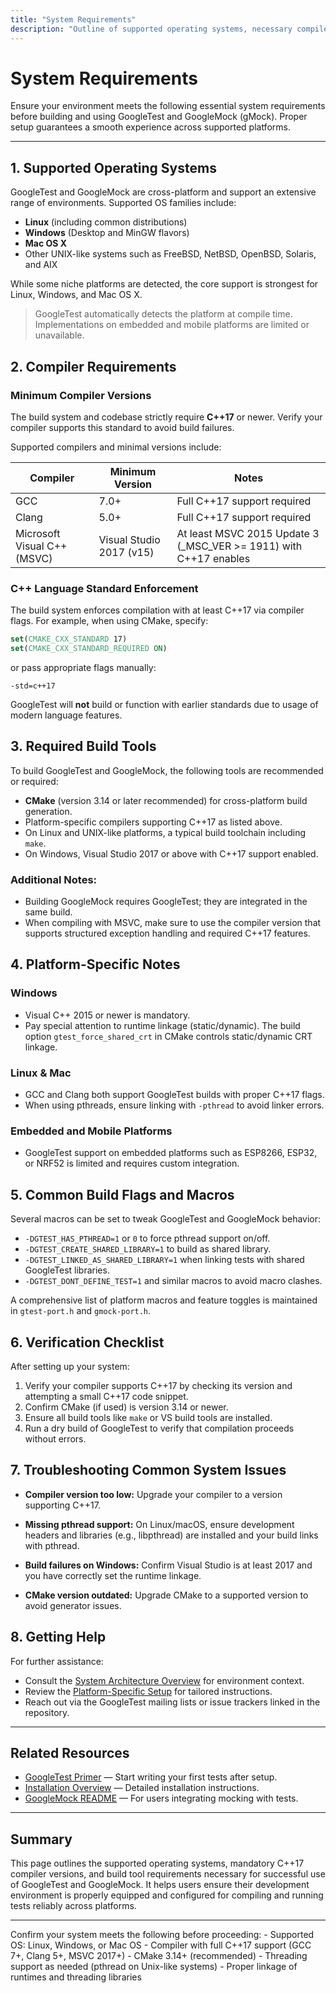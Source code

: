 ```yaml
---
title: "System Requirements"
description: "Outline of supported operating systems, necessary compiler versions (with emphasis on C++17 or newer), and required build tools for successfully using GoogleTest and GoogleMock across various environments."
---
```


# System Requirements

Ensure your environment meets the following essential system requirements before building and using GoogleTest and GoogleMock (gMock). Proper setup guarantees a smooth experience across supported platforms.

---

## 1. Supported Operating Systems

GoogleTest and GoogleMock are cross-platform and support an extensive range of environments. Supported OS families include:

- **Linux** (including common distributions)
- **Windows** (Desktop and MinGW flavors)
- **Mac OS X**
- Other UNIX-like systems such as FreeBSD, NetBSD, OpenBSD, Solaris, and AIX

While some niche platforms are detected, the core support is strongest for Linux, Windows, and Mac OS X.

> GoogleTest automatically detects the platform at compile time. Implementations on embedded and mobile platforms are limited or unavailable.


## 2. Compiler Requirements

### Minimum Compiler Versions

The build system and codebase strictly require **C++17** or newer. Verify your compiler supports this standard to avoid build failures.

Supported compilers and minimal versions include:

| Compiler                  | Minimum Version          | Notes                                      |
|---------------------------|-------------------------|--------------------------------------------|
| GCC                       | 7.0+                    | Full C++17 support required                |
| Clang                     | 5.0+                    | Full C++17 support required                |
| Microsoft Visual C++ (MSVC)| Visual Studio 2017 (v15) | At least MSVC 2015 Update 3 (_MSC_VER >= 1911) with C++17 enables|


### C++ Language Standard Enforcement

The build system enforces compilation with at least C++17 via compiler flags. For example, when using CMake, specify:

```cmake
set(CMAKE_CXX_STANDARD 17)
set(CMAKE_CXX_STANDARD_REQUIRED ON)
```

or pass appropriate flags manually:

```shell
-std=c++17
```

GoogleTest will **not** build or function with earlier standards due to usage of modern language features.


## 3. Required Build Tools

To build GoogleTest and GoogleMock, the following tools are recommended or required:

- **CMake** (version 3.14 or later recommended) for cross-platform build generation.
- Platform-specific compilers supporting C++17 as listed above.
- On Linux and UNIX-like platforms, a typical build toolchain including `make`.
- On Windows, Visual Studio 2017 or above with C++17 support enabled.


### Additional Notes:

- Building GoogleMock requires GoogleTest; they are integrated in the same build.
- When compiling with MSVC, make sure to use the compiler version that supports structured exception handling and required C++17 features.


## 4. Platform-Specific Notes

### Windows

- Visual C++ 2015 or newer is mandatory.
- Pay special attention to runtime linkage (static/dynamic). The build option `gtest_force_shared_crt` in CMake controls static/dynamic CRT linkage.

### Linux & Mac

- GCC and Clang both support GoogleTest builds with proper C++17 flags.
- When using pthreads, ensure linking with `-pthread` to avoid linker errors.

### Embedded and Mobile Platforms

- GoogleTest support on embedded platforms such as ESP8266, ESP32, or NRF52 is limited and requires custom integration.


## 5. Common Build Flags and Macros

Several macros can be set to tweak GoogleTest and GoogleMock behavior:

- `-DGTEST_HAS_PTHREAD=1` or `0` to force pthread support on/off.
- `-DGTEST_CREATE_SHARED_LIBRARY=1` to build as shared library.
- `-DGTEST_LINKED_AS_SHARED_LIBRARY=1` when linking tests with shared GoogleTest libraries.
- `-DGTEST_DONT_DEFINE_TEST=1` and similar macros to avoid macro clashes.

A comprehensive list of platform macros and feature toggles is maintained in `gtest-port.h` and `gmock-port.h`.


## 6. Verification Checklist

After setting up your system:

1. Verify your compiler supports C++17 by checking its version and attempting a small C++17 code snippet.
2. Confirm CMake (if used) is version 3.14 or newer.
3. Ensure all build tools like `make` or VS build tools are installed.
4. Run a dry build of GoogleTest to verify that compilation proceeds without errors.


## 7. Troubleshooting Common System Issues

- **Compiler version too low:** Upgrade your compiler to a version supporting C++17.

- **Missing pthread support:** On Linux/macOS, ensure development headers and libraries (e.g., libpthread) are installed and your build links with pthread.

- **Build failures on Windows:** Confirm Visual Studio is at least 2017 and you have correctly set the runtime linkage.

- **CMake version outdated:** Upgrade CMake to a supported version to avoid generator issues.


## 8. Getting Help

For further assistance:

- Consult the [System Architecture Overview](/overview/architecture-concepts/architecture-overview) for environment context.
- Review the [Platform-Specific Setup](/getting-started/prerequisites-installation/platform-specific-instructions) for tailored instructions.
- Reach out via the GoogleTest mailing lists or issue trackers linked in the repository.


---

## Related Resources

- [GoogleTest Primer](../docs/primer.md) — Start writing your first tests after setup.
- [Installation Overview](../getting-started/prerequisites-installation/installation-overview.md) — Detailed installation instructions.
- [GoogleMock README](../googlemock/README.md) — For users integrating mocking with tests.

---

## Summary

This page outlines the supported operating systems, mandatory C++17 compiler versions, and build tool requirements necessary for successful use of GoogleTest and GoogleMock. It helps users ensure their development environment is properly equipped and configured for compiling and running tests reliably across platforms.

---

<Check>
Confirm your system meets the following before proceeding:
- Supported OS: Linux, Windows, or Mac OS
- Compiler with full C++17 support (GCC 7+, Clang 5+, MSVC 2017+)
- CMake 3.14+ (recommended)
- Threading support as needed (pthread on Unix-like systems)
- Proper linkage of runtimes and threading libraries
</Check>
